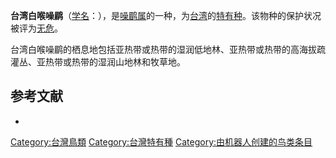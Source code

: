 {{noteTA
|1=zh-cn:噪鹛; zh-tw:噪眉;
}}
{{speciesbox
| name = 台湾白喉噪鹛
| image = GarrulaxRuficepsGould.jpg
| status = LC | status_system = IUCN3.1
| taxon=Pterorhinus ruficeps
| authority = [[约翰·古尔德|Gould]], 1863
| synonyms = ''Garrulax albogularis ruficeps''<br>''Ianthocincla ruficeps''<br>''Garrulax ruficeps''
}}

'''台湾白喉噪鹛'''（[[学名|学名]]：{{lang|la|''Pterorhinus ruficeps''}}），是[[噪鹛属|噪鹛属]]的一种，为[[台湾|台湾]]的[[特有种|特有种]]。该物种的保护状况被评为[[无危|无危]]。

台湾白喉噪鹛的栖息地包括亚热带或热带的湿润低地林、亚热带或热带的高海拔疏灌丛、亚热带或热带的湿润山地林和牧草地。

== 参考文献 ==
*{{cite web|url=http://www.birdlife.org/datazone/speciesfactsheet.php?id=32311&m=0|title=Garrulax ruficeps|publisher=[[国际鸟盟|BirdLife.org]]|accessdate=2011-06-27}}
{{Taxonbar|from=Q5414328}}

[[Category:台灣鳥類|Category:台灣鳥類]]
[[Category:台灣特有種|Category:台灣特有種]]
[[Category:由机器人创建的鸟类条目|Category:由机器人创建的鸟类条目]]